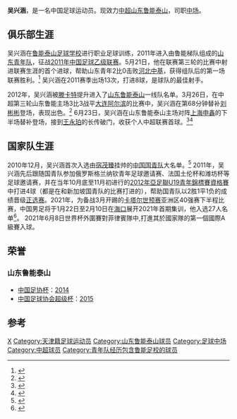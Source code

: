{{Infobox football biography
| name= 吴兴涵
| birth_date  = {{Birth date and age|1993|2|24}}
| cityofbirth = [[天津|天津]]
| countryofbirth = [[中国|中国]]
| height = {{height|m=1.83}}
| position = [[中场|中场]]
| currentclub = [[山东鲁能泰山|山东鲁能泰山]]
| clubnumber = 17
| youthyears1= 2005-2011
| youthclubs1= [[鲁能泰山足球学校|鲁能足校]]
| years1= 2011
| clubs1= [[山东省男子队_(2011年)|山东青年]]
| years2= 2012-
| clubs2= [[山东鲁能泰山|山东鲁能泰山]]
| caps1= 13 | goals1 = 8
| caps2= 154 | goals2 = 14
| nationalyears1= 2011–2013
| nationalteam1= [[中国国青队|中国国青队]]
| nationalcaps1= 8
| nationalgoals1 = 5
| nationalyears2 = 2013–2016
| nationalteam2 = [[中国国奥队|中国国奥队]]
| nationalcaps2 = 24
| nationalgoals2 = 6
| nationalyears3 = 2021–
| nationalteam3 = [[中國國家足球隊|中國國家足球隊]]
| nationalcaps3 = 3
| nationalgoals3 = 1
| pcupdate = 2018年5月18日
| ntupdate = 2016年1月16日
}}

'''吴兴涵'''{{BD|1993年|2月24日|||Wu, Xinghan}}，是一名中国足球运动员。现效力[[中超|中超]][[山东鲁能泰山|山东鲁能泰山]]，司职[[中场|中场]]。

==俱乐部生涯==
吴兴涵在[[鲁能泰山足球学校|鲁能泰山足球学校]]进行职业足球训练，2011年进入由鲁能梯队组成的[[山东省男子队_(2011年)|山东青年队]]，征战[[2011年中国足球乙级联赛|2011年中国足球乙级联赛]]。5月21日，他在联赛第三轮的比赛中射进联赛生涯的首个进球，帮助山东青年2比0击败[[河北中基足球俱乐部|河北中基]]，获得组队后的第一场联赛胜利。<ref>{{Cite web |url=http://sports.sina.com.cn/b/2011-05-21/20125586298.shtml |title=中乙-糜昊伦吴兴涵联袂建功 山东队2-0河北取首胜 |accessdate=2012-09-28 |archive-date=2018-08-19 |archive-url=https://web.archive.org/web/20180819214250/http://sports.sina.com.cn/b/2011-05-21/20125586298.shtml |dead-url=no }}</ref> 吴兴涵在2011赛季出场13次，打进8球，是球队的最佳射手。

2012年，吴兴涵被[[滕卡特|滕卡特]]提升进入了[[山东鲁能泰山|山东鲁能泰山]]一线队名单。3月26日，在中超第三轮山东鲁能主场3比3战平[[大连阿尔滨|大连阿尔滨]]的比赛中，吴兴涵在第68分钟替补[[刘彬彬|刘彬彬]]登场，表现出色。<ref>{{Cite web |url=http://cnsoccer.titan24.com/2012-03-26/161561.html |title=鲁能小将首秀堪比崔鹏 改革令半数球员收入大减 |access-date=2012-03-28 |archive-url=https://web.archive.org/web/20140101093515/http://cnsoccer.titan24.com/2012-03-26/161561.html |archive-date=2014-01-01 |dead-url=yes }}</ref> 6月23日，吴兴涵在山东鲁能泰山主场对阵[[上海申鑫|上海申鑫]]的下半场替补登场，接到[[王永珀|王永珀]]的长传破门，收获个人中超联赛首球。<ref>{{Cite web |url=http://sports.sina.com.cn/j/2012-06-23/21236111847.shtml |title=中超-马塞纳杂耍破门两93小将定胜 鲁能3-1申鑫 |accessdate=2012-06-24 |archive-date=2012-06-27 |archive-url=https://web.archive.org/web/20120627124836/http://sports.sina.com.cn/j/2012-06-23/21236111847.shtml |dead-url=no }}</ref><ref>{{Cite web |url=http://sports.163.com/12/0623/21/84NEDLI100051C89.html#p=84NCDJP30B6P0005 |title=鲁能两93小将打出最炫民族风 王彤狂奔50米破门 |access-date=2012-06-24 |archive-url=https://web.archive.org/web/20120626031507/http://sports.163.com/12/0623/21/84NEDLI100051C89.html#p=84NCDJP30B6P0005 |archive-date=2012-06-26 |dead-url=yes }}</ref>

==国家队生涯==
2010年12月，吴兴涵首次入选由[[宿茂臻|宿茂臻]]挂帅的[[中国国青队|中国国青队]]大名单。<ref>{{Cite web |url=http://sports.sohu.com/20101208/n278176985.shtml |title=宿茂臻挂帅U19国青广西集训 王彤领衔鲁能10将 |accessdate=2012-03-28 |archive-date=2012-01-30 |archive-url=https://web.archive.org/web/20120130194628/http://sports.sohu.com/20101208/n278176985.shtml |dead-url=no }}</ref> 2011年，吴兴涵先后跟随国青队参加俄罗斯格兰纳钦青年足球邀请赛、法国土伦杯和潍坊杯等足球邀请赛，并在当年10月底至11月初进行的[[2012年亞足聯U19青年錦標賽資格賽|2012年亞足聯U19青年錦標賽資格賽]]中打进4球（都是在和新加坡国青队的比赛打进的），帮助国青队以2胜1平1负的成绩晋级[[2012年亞足聯U19青年錦標賽|正选赛]]。2021年，为备战3月开踢的[[卡塔尔世界杯|卡塔尔世预赛]]亚洲区40强赛下半程比赛，中国男足将于1月22日至2月10日在[[海口|海口]]展开2021年首期集训，他入选27人名单<ref>{{Cite web|title=国足点兵 27员战将名单出炉|url=https://sports.huanqiu.com/article/41WTt4Kus6S|accessdate=2021-02-22|work=环球网|archive-date=2021-03-01|archive-url=https://web.archive.org/web/20210301014614/https://sports.huanqiu.com/article/41WTt4Kus6S|dead-url=no}}</ref>。
2021年6月8日世界杯外圍賽對菲律賓隊中,打進其於國家隊的第一個國際A級賽入球。

== 荣誉 ==
=== 山东鲁能泰山 ===
*[[中国足协杯|中国足协杯]]：[[2014年中国足协杯|2014]]
*[[中国足球协会超级杯|中国足球协会超级杯]]：[[2015年中国足球协会超级杯|2015]]

==参考==
{{reflist}}

{{2016年亚足联U23锦标赛中国参赛名单}}
{{2012年中超分类名单山东}}
{{2013年中超分类名单山东}}
{{2014年中超分类名单山东}}
{{2015年中超分类名单山东}}
{{2016年中超分类名单山东}}
{{2017年中超分类名单山东}}
{{2018年中超分类名单山东}}
{{2019年中超分类名单山东}}
{{2020年中超分类名单山东}}

{{DEFAULTSORT:Wu Xinghan}}
[[Category:吴姓|X]]
[[Category:天津籍足球运动员|Category:天津籍足球运动员]]
[[Category:山东鲁能泰山球员|Category:山东鲁能泰山球员]]
[[Category:足球中场|Category:足球中场]]
[[Category:中超球员|Category:中超球员]]
[[Category:青年队经历包含鲁能足校的球员|Category:青年队经历包含鲁能足校的球员]]